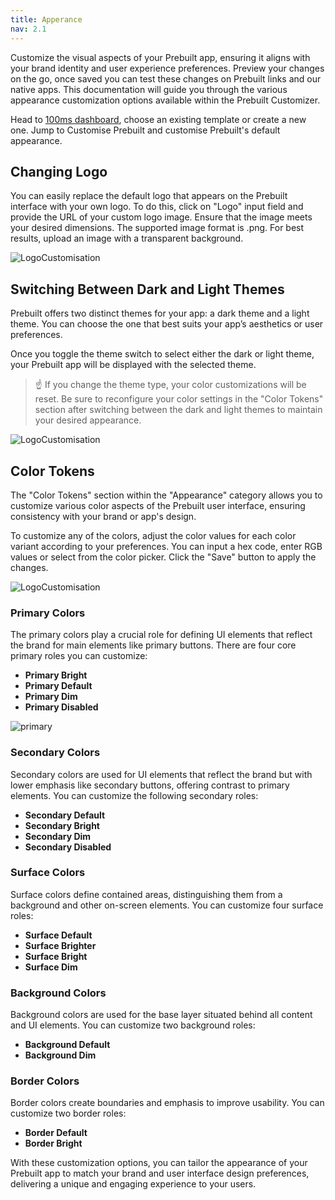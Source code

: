 ```yaml
---
title: Apperance
nav: 2.1
---
```


Customize the visual aspects of your Prebuilt app, ensuring it aligns with your brand identity and user experience preferences. Preview your changes on the go, once saved you can test these changes on Prebuilt links and our native apps. This documentation will guide you through the various appearance customization options available within the Prebuilt Customizer.

Head to [100ms dashboard](https://dashboard.100ms.live/dashboard), choose an existing template or create a new one. Jump to Customise Prebuilt and customise Prebuilt's default appearance. 

## Changing Logo

You can easily replace the default logo that appears on the Prebuilt interface with your own logo. To do this, click on "Logo" input field and provide the URL of your custom logo image. Ensure that the image meets your desired dimensions. The supported image format is .png. For best results, upload an image with a transparent background.


<div style={{textAlign: 'center'}}>
   
![LogoCustomisation](/docs/v2/LogoCustomisation.gif)    
</div>

## Switching Between Dark and Light Themes

Prebuilt offers two distinct themes for your app: a dark theme and a light theme. You can choose the one that best suits your app’s aesthetics or user preferences.

Once you toggle the theme switch to select either the dark or light theme, your Prebuilt app will be displayed with the selected theme.

> ☝ If you change the theme type, your color customizations will be reset. Be sure to reconfigure your color settings in the "Color Tokens" section after switching between the dark and light themes to maintain your desired appearance.


<div style={{textAlign: 'center'}}>
   
![LogoCustomisation](/docs/v2/DarkLightTheme.gif)    
</div>

## Color Tokens

The "Color Tokens" section within the "Appearance" category allows you to customize various color aspects of the Prebuilt user interface, ensuring consistency with your brand or app's design.

To customize any of the colors, adjust the color values for each color variant according to your preferences. You can input a hex code, enter RGB values or select from the color picker. Click the "Save" button to apply the changes.

<div style={{textAlign: 'center'}}>
   
![LogoCustomisation](/docs/v2/ColorTokens.gif)    
</div>

### **Primary Colors**

The primary colors play a crucial role for defining UI elements that reflect the brand for main elements like primary buttons. There are four core primary roles you can customize:

- **Primary Bright**
- **Primary Default**
- **Primary Dim**
- **Primary Disabled**

![primary](/docs/v2/primary.png) 

### **Secondary Colors**

Secondary colors are used for UI elements that reflect the brand but with lower emphasis like secondary buttons, offering contrast to primary elements. You can customize the following secondary roles:

- **Secondary Default**
- **Secondary Bright**
- **Secondary Dim**
- **Secondary Disabled**

### **Surface Colors**

Surface colors define contained areas, distinguishing them from a background and other on-screen elements. You can customize four surface roles:

- **Surface Default**
- **Surface Brighter**
- **Surface Bright**
- **Surface Dim**

### **Background Colors**

Background colors are used for the base layer situated behind all content and UI elements. You can customize two background roles:

- **Background Default**
- **Background Dim**

### **Border Colors**

Border colors create boundaries and emphasis to improve usability. You can customize two border roles:

- **Border Default**
- **Border Bright**

With these customization options, you can tailor the appearance of your Prebuilt app to match your brand and user interface design preferences, delivering a unique and engaging experience to your users.